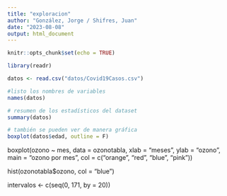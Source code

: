 ```yaml
---
title: "exploracion"
author: "González, Jorge / Shifres, Juan"
date: "2023-08-08"
output: html_document
---
```


```r
knitr::opts_chunk$set(echo = TRUE)

library(readr)
```

```r
datos <- read.csv("datos/Covid19Casos.csv")
```

```r
#listo los nombres de variables
names(datos)
```

```r
# resumen de los estadísticos del dataset
summary(datos)
```

```r
# también se pueden ver de manera gráfica
boxplot(datos$edad, outline = F)
```


boxplot(ozono ~ mes, data = ozonotabla, xlab = "meses", ylab = "ozono", main = "ozono por mes",
        col = c("orange", "red", "blue", "pink"))

hist(ozonotabla$ozono, col = "blue")

intervalos <- c(seq(0, 171, by = 20))
